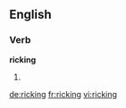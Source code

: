 ==English==

===Verb===
'''ricking'''

# {{present participle of|rick}}

[[de:ricking]]
[[fr:ricking]]
[[vi:ricking]]